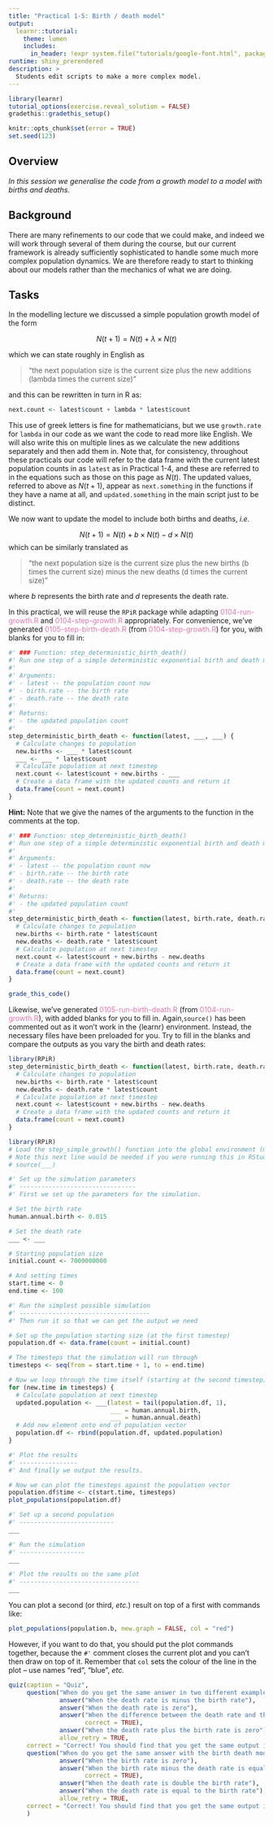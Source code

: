 ```yaml
---
title: "Practical 1-5: Birth / death model"
output: 
  learnr::tutorial:
    theme: lumen
    includes:
      in_header: !expr system.file("tutorials/google-font.html", package = "RPiR")
runtime: shiny_prerendered
description: >
  Students edit scripts to make a more complex model.
---
```


```r
library(learnr)
tutorial_options(exercise.reveal_solution = FALSE)
gradethis::gradethis_setup()

knitr::opts_chunk$set(error = TRUE)
set.seed(123)
```


## Overview
*In this session we generalise the code from a growth model to a model with births and deaths.*

## Background

There are many refinements to our code that we could make, and indeed we will 
work through several of them during the course, but our current framework is 
already sufficiently sophisticated to handle some much more complex population
dynamics. We are therefore ready to start to thinking about our models rather 
than the mechanics of what we are doing.

## Tasks

In the modelling lecture we discussed a simple population growth model of the form

$$N(t+1) = N(t) + \lambda \times N(t)$$

which we can state roughly in English as 

> "the next population size is the current size plus the new additions (lambda 
times the current size)"

and this can be rewritten in turn in R as:

```r
next.count <- latest$count + lambda * latest$count
```

This use of greek letters is fine for mathematicians, but we use `growth.rate` 
for `lambda` in our code as we want the code to read more like English. We will also 
write this on multiple lines as we calculate the new additions separately and 
then add them in. Note that, for consistency, throughout these practicals our 
code will refer to the data frame with the current latest population counts in 
as `latest` as in Practical 1-4, and these are referred to in the equations such
as those on this page as $N(t)$. The updated values, referred to above as
$N(t+1)$, appear as `next.something` in the functions if they 
have a name at all, and `updated.something` in the main script just 
to be distinct. 

We now want to update the model to include both births and deaths, *i.e.*

$$N(t+1) = N(t) + b \times N(t) - d \times N(t)$$
which can be similarly translated as

> "the next population size is the current size plus the new births (b times 
the current size) minus the new deaths (d times the current size)"

where $b$ represents the birth rate and $d$ represents the death rate.

In this practical, we will reuse the `RPiR` package while adapting 
<span style="color: #de77ae;">0104-run-growth.R</span> and 
<span style="color: #de77ae;">0104-step-growth.R</span> appropriately. For convenience, we've generated
<span style="color: #de77ae;">0105-step-birth-death.R</span> (from 
<span style="color: #de77ae;">0104-step-growth.R</span>) for you, with 
blanks for you to fill in:

```r
#' ### Function: step_deterministic_birth_death() 
#' Run one step of a simple deterministic exponential birth and death model. 
#'
#' Arguments: 
#' - latest -- the population count now
#' - birth.rate -- the birth rate 
#' - death.rate -- the death rate 
#'
#' Returns:
#' - the updated population count
#'
step_deterministic_birth_death <- function(latest, ___, ___) {
  # Calculate changes to population
  new.births <- ___ * latest$count 
  ___ <- ___ * latest$count 
  # Calculate population at next timestep
  next.count <- latest$count + new.births - ___
  # Create a data frame with the updated counts and return it
  data.frame(count = next.count) 
}
```

<div id="stepbirthdeath-hint">
**Hint:** Note that we give the names of the arguments to the function in the
comments at the top.
</div>

```r
#' ### Function: step_deterministic_birth_death() 
#' Run one step of a simple deterministic exponential birth and death model. 
#'
#' Arguments: 
#' - latest -- the population count now
#' - birth.rate -- the birth rate 
#' - death.rate -- the death rate 
#'
#' Returns:
#' - the updated population count
#'
step_deterministic_birth_death <- function(latest, birth.rate, death.rate) {
  # Calculate changes to population
  new.births <- birth.rate * latest$count 
  new.deaths <- death.rate * latest$count 
  # Calculate population at next timestep
  next.count <- latest$count + new.births - new.deaths
  # Create a data frame with the updated counts and return it
  data.frame(count = next.count) 
}
```

```r
grade_this_code()
```

Likewise, we've generated 
<span style="color: #de77ae;">0105-run-birth-death.R</span> (from
<span style="color: #de77ae;">0104-run-growth.R</span>), with added blanks 
for you to fill in. Again,`source()`
has been commented out as it won't work in the {learnr} environment. Instead, 
the necessary files have been preloaded for you. Try to fill in the blanks and
compare the outputs as you vary the birth and death rates:

```r
library(RPiR)
step_deterministic_birth_death <- function(latest, birth.rate, death.rate) {
  # Calculate changes to population
  new.births <- birth.rate * latest$count 
  new.deaths <- death.rate * latest$count 
  # Calculate population at next timestep
  next.count <- latest$count + new.births - new.deaths
  # Create a data frame with the updated counts and return it
  data.frame(count = next.count) 
}
```

```r
library(RPiR)
# Load the step_simple_growth() function into the global environment (my workspace)
# Note this next line would be needed if you were running this in RStudio
# source(___)

#' Set up the simulation parameters
#' --------------------------------
#' First we set up the parameters for the simulation.

# Set the birth rate
human.annual.birth <- 0.015

# Set the death rate
___ <- ___

# Starting population size
initial.count <- 7000000000

# And setting times
start.time <- 0
end.time <- 100

#' Run the simplest possible simulation
#' ------------------------------------
#' Then run it so that we can get the output we need

# Set up the population starting size (at the first timestep)
population.df <- data.frame(count = initial.count)

# The timesteps that the simulation will run through
timesteps <- seq(from = start.time + 1, to = end.time)

# Now we loop through the time itself (starting at the second timestep)
for (new.time in timesteps) {
  # Calculate population at next timestep
  updated.population <- ___(latest = tail(population.df, 1),
                            ___ = human.annual.birth,
                            ___ = human.annual.death) 
  # Add new element onto end of population vector
  population.df <- rbind(population.df, updated.population)
}

#' Plot the results
#' ----------------
#' And finally we output the results.

# Now we can plot the timesteps against the population vector
population.df$time <- c(start.time, timesteps)
plot_populations(population.df)

#' Set up a second population
#' --------------------------
___

#' Run the simulation
#' ------------------
___

#' Plot the results on the same plot
#' ---------------------------------
___

```

You can plot a second (or third, *etc.*) result on top of a first with commands 
like:

```r
plot_populations(population.b, new.graph = FALSE, col = "red")
```

However, if you want to do that, you should put the plot commands together,
because the `#'` comment closes the current plot and you can't then draw on
top of it. Remember that `col` sets the colour of the line in the plot --
use names "red", "blue", *etc.*

```r
quiz(caption = "Quiz",
     question("When do you get the same answer in two different examples?",
              answer("When the death rate is minus the birth rate"),
              answer("When the death rate is zero"),
              answer("When the difference between the death rate and the birth rate is the same", 
                     correct = TRUE),
              answer("When the death rate plus the birth rate is zero"),
              allow_retry = TRUE,
     correct = "Correct! You should find that you get the same output if the difference between the birth and death rate is equal to the net growth rate in the previous model."),
     question("When do you get the same answer with the birth death model as the growth model?",
              answer("When the birth rate is zero"),
              answer("When the birth rate minus the death rate is equal to the growth rate", 
                     correct = TRUE),
              answer("When the death rate is double the birth rate"),
              answer("When the death rate is equal to the birth rate"),
              allow_retry = TRUE,
     correct = "Correct! You should find that you get the same output if the difference between the birth and death rate is equal to the net growth rate in the previous model.")
     )
```
